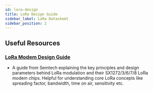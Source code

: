 ```yaml
---
id: lora-design
title: LoRa Design Guide
sidebar_label: LoRa Datasheet
sidebar_position: 2
---
```


## Useful Resources

### [LoRa Modem Design Guide](/documents/LoRa_Design_Guide.pdf)
- A guide from Semtech explaining the key principles and design parameters behind LoRa modulation and their SX1272/3/6/7/8 LoRa modem chips. Helpful for understanding core LoRa concepts like spreading factor, bandwidth, time on air, sensitivity etc.
